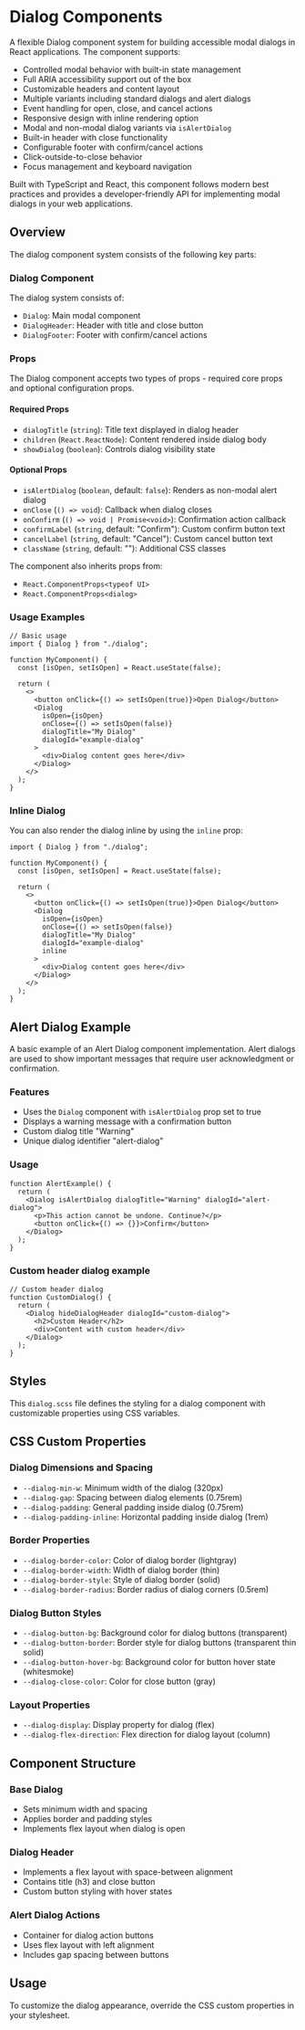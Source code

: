 
<Meta title="FP.REACT Components/Dialog/Readme" />

# Dialog Components

A flexible Dialog component system for building accessible modal dialogs in
React applications. The component supports:

- Controlled modal behavior with built-in state management
- Full ARIA accessibility support out of the box
- Customizable headers and content layout
- Multiple variants including standard dialogs and alert dialogs
- Event handling for open, close, and cancel actions
- Responsive design with inline rendering option
- Modal and non-modal dialog variants via `isAlertDialog`
- Built-in header with close functionality
- Configurable footer with confirm/cancel actions
- Click-outside-to-close behavior
- Focus management and keyboard navigation

Built with TypeScript and React, this component follows modern best practices
and provides a developer-friendly API for implementing modal dialogs in your web
applications.

## Overview

The dialog component system consists of the following key parts:

### Dialog Component

The dialog system consists of:

- `Dialog`: Main modal component
- `DialogHeader`: Header with title and close button
- `DialogFooter`: Footer with confirm/cancel actions

### Props

The Dialog component accepts two types of props - required core props and
optional configuration props.

#### Required Props

- `dialogTitle` (`string`): Title text displayed in dialog header
- `children` (`React.ReactNode`): Content rendered inside dialog body
- `showDialog` (`boolean`): Controls dialog visibility state

#### Optional Props

- `isAlertDialog` (`boolean`, default: `false`): Renders as non-modal alert
  dialog
- `onClose` (`() => void`): Callback when dialog closes
- `onConfirm` (`() => void | Promise<void>`): Confirmation action callback
- `confirmLabel` (`string`, default: "Confirm"): Custom confirm button text
- `cancelLabel` (`string`, default: "Cancel"): Custom cancel button text
- `className` (`string`, default: ""): Additional CSS classes

The component also inherits props from:

- `React.ComponentProps<typeof UI>`
- `React.ComponentProps<dialog>`

### Usage Examples

```tsx
// Basic usage
import { Dialog } from "./dialog";

function MyComponent() {
  const [isOpen, setIsOpen] = React.useState(false);

  return (
    <>
      <button onClick={() => setIsOpen(true)}>Open Dialog</button>
      <Dialog
        isOpen={isOpen}
        onClose={() => setIsOpen(false)}
        dialogTitle="My Dialog"
        dialogId="example-dialog"
      >
        <div>Dialog content goes here</div>
      </Dialog>
    </>
  );
}
```

### Inline Dialog

You can also render the dialog inline by using the `inline` prop:

```tsx
import { Dialog } from "./dialog";

function MyComponent() {
  const [isOpen, setIsOpen] = React.useState(false);

  return (
    <>
      <button onClick={() => setIsOpen(true)}>Open Dialog</button>
      <Dialog
        isOpen={isOpen}
        onClose={() => setIsOpen(false)}
        dialogTitle="My Dialog"
        dialogId="example-dialog"
        inline
      >
        <div>Dialog content goes here</div>
      </Dialog>
    </>
  );
}
```

## Alert Dialog Example

A basic example of an Alert Dialog component implementation. Alert dialogs are
used to show important messages that require user acknowledgment or
confirmation.

### Features

- Uses the `Dialog` component with `isAlertDialog` prop set to true
- Displays a warning message with a confirmation button
- Custom dialog title "Warning"
- Unique dialog identifier "alert-dialog"

### Usage

```tsx
function AlertExample() {
  return (
    <Dialog isAlertDialog dialogTitle="Warning" dialogId="alert-dialog">
      <p>This action cannot be undone. Continue?</p>
      <button onClick={() => {}}>Confirm</button>
    </Dialog>
  );
}
```

### Custom header dialog example

```tsx
// Custom header dialog
function CustomDialog() {
  return (
    <Dialog hideDialogHeader dialogId="custom-dialog">
      <h2>Custom Header</h2>
      <div>Content with custom header</div>
    </Dialog>
  );
}
```

## Styles

This `dialog.scss` file defines the styling for a dialog component with
customizable properties using CSS variables.

## CSS Custom Properties

### Dialog Dimensions and Spacing

- `--dialog-min-w`: Minimum width of the dialog (320px)
- `--dialog-gap`: Spacing between dialog elements (0.75rem)
- `--dialog-padding`: General padding inside dialog (0.75rem)
- `--dialog-padding-inline`: Horizontal padding inside dialog (1rem)

### Border Properties

- `--dialog-border-color`: Color of dialog border (lightgray)
- `--dialog-border-width`: Width of dialog border (thin)
- `--dialog-border-style`: Style of dialog border (solid)
- `--dialog-border-radius`: Border radius of dialog corners (0.5rem)

### Dialog Button Styles

- `--dialog-button-bg`: Background color for dialog buttons (transparent)
- `--dialog-button-border`: Border style for dialog buttons (transparent thin
  solid)
- `--dialog-button-hover-bg`: Background color for button hover state
  (whitesmoke)
- `--dialog-close-color`: Color for close button (gray)

### Layout Properties

- `--dialog-display`: Display property for dialog (flex)
- `--dialog-flex-direction`: Flex direction for dialog layout (column)

## Component Structure

### Base Dialog

- Sets minimum width and spacing
- Applies border and padding styles
- Implements flex layout when dialog is open

### Dialog Header

- Implements a flex layout with space-between alignment
- Contains title (h3) and close button
- Custom button styling with hover states

### Alert Dialog Actions

- Container for dialog action buttons
- Uses flex layout with left alignment
- Includes gap spacing between buttons

## Usage

To customize the dialog appearance, override the CSS custom properties in your
stylesheet.
